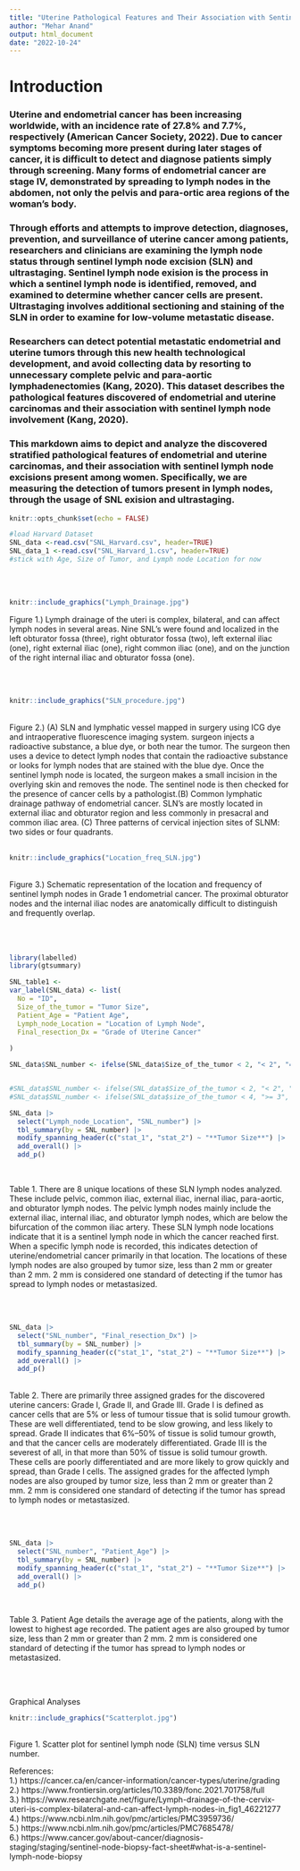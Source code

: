 ```yaml
---
title: "Uterine Pathological Features and Their Association with Sentinel Lymph Node Status Among Endometrial and Uterine Cancer"
author: "Mehar Anand"
output: html_document
date: "2022-10-24"
---
```



# Introduction

### Uterine and endometrial cancer has been increasing worldwide, with an incidence rate of 27.8% and 7.7%, respectively (American Cancer Society, 2022). Due to cancer symptoms becoming more present during later stages of cancer, it is difficult to detect and diagnose patients simply through screening. Many forms of endometrial cancer are stage IV, demonstrated by spreading to lymph nodes in the abdomen, not only the pelvis and para-ortic area regions of the woman’s body. 
### Through efforts and attempts to improve detection, diagnoses, prevention, and surveillance of uterine cancer among patients, researchers and clinicians are examining the lymph node status through sentinel lymph node excision (SLN) and ultrastaging. Sentinel lymph node exision is the process in which a sentinel lymph node is identified, removed, and examined to determine whether cancer cells are present. Ultrastaging involves additional sectioning and staining of the SLN in order to examine for low-volume metastatic disease.
### Researchers can detect potential metastatic endometrial and uterine tumors through this new health technological development, and avoid collecting data by resorting to unnecessary complete pelvic and para-aortic lymphadenectomies (Kang, 2020). This dataset describes the pathological features discovered of endometrial and uterine carcinomas and their association with sentinel lymph node involvement (Kang, 2020). 
### This markdown aims to depict and analyze the discovered stratified pathological features of endometrial and uterine carcinomas, and their association with sentinel lymph node excisions present among women. Specifically, we are measuring the detection of tumors present in lymph nodes, through the usage of SNL exision and ultrastaging.



```r
knitr::opts_chunk$set(echo = FALSE)
```
```r
#load Harvard Dataset
SNL_data <-read.csv("SNL_Harvard.csv", header=TRUE)
SNL_data_1 <-read.csv("SNL_Harvard_1.csv", header=TRUE)
#stick with Age, Size of Tumor, and Lymph node Location for now
```
<br>
<br>
```r
knitr::include_graphics("Lymph_Drainage.jpg")
```

Figure 1.) Lymph drainage of the uteri is complex, bilateral, and can affect lymph nodes in several areas. Nine SNL's were found and localized in the left obturator fossa (three), right obturator fossa (two), left external iliac (one), right external iliac (one), right common iliac (one), and on the junction of the right internal iliac and obturator fossa (one). 

<br>
<br>

```r
knitr::include_graphics("SLN_procedure.jpg")
```
<br>
Figure 2.) (A) SLN and lymphatic vessel mapped in surgery using ICG dye and intraoperative fluorescence imaging system.  surgeon injects a radioactive substance, a blue dye, or both near the tumor. The surgeon then uses a device to detect lymph nodes that contain the radioactive substance or looks for lymph nodes that are stained with the blue dye. Once the sentinel lymph node is located, the surgeon makes a small incision in the overlying skin and removes the node. The sentinel node is then checked for the presence of cancer cells by a pathologist.(B) Common lymphatic drainage pathway of endometrial cancer. SLN's are mostly located in external iliac and obturator region and less commonly in presacral and common iliac area. (C) Three patterns of cervical injection sites of SLNM: two sides or four quadrants.
<br>
<br>
```r
knitr::include_graphics("Location_freq_SLN.jpg")
```
<br>
Figure 3.) Schematic representation of the location and frequency of sentinel lymph nodes in Grade 1 endometrial cancer. The proximal obturator nodes and the internal iliac nodes are anatomically difficult to distinguish and frequently overlap.
<br>
<br>
<br>
<br>
```r
library(labelled)
library(gtsummary)

SNL_table1 <-
var_label(SNL_data) <- list(
  No = "ID",
  Size_of_the_tumor = "Tumor Size",
  Patient_Age = "Patient Age",
  Lymph_node_Location = "Location of Lymph Node",
  Final_resection_Dx = "Grade of Uterine Cancer"
  
)

SNL_data$SNL_number <- ifelse(SNL_data$Size_of_the_tumor < 2, "< 2", "= 2")


#SNL_data$SNL_number <- ifelse(SNL_data$Size_of_the_tumor < 2, "< 2", "= 2")
#SNL_data$SNL_number <- ifelse(SNL_data$size_of_the_tumor < 4, ">= 3", "< 4")
```

```r
SNL_data |>
  select("Lymph_node_Location", "SNL_number") |>
  tbl_summary(by = SNL_number) |>
  modify_spanning_header(c("stat_1", "stat_2") ~ "**Tumor Size**") |>
  add_overall() |>
  add_p()
```
<br>

Table 1. There are 8 unique locations of these SLN lymph nodes analyzed. These include pelvic, common iliac, external iliac, inernal iliac, para-aortic, and obturator lymph nodes. The pelvic lymph nodes mainly include the external iliac, internal iliac, and obturator lymph nodes, which are below the bifurcation of the common iliac artery. These SLN lymph node locations indicate that it is a sentinel lymph node in which the cancer reached first. When a specific lymph node is recorded, this indicates detection of uterine/endometrial cancer primarily in that location. The locations of these lymph nodes are also grouped by tumor size, less than 2 mm or greater than 2 mm. 2 mm is considered one standard of detecting if the tumor has spread to lymph nodes or metastasized.

<br>
<br>

```r
SNL_data |>
  select("SNL_number", "Final_resection_Dx") |>
  tbl_summary(by = SNL_number) |>
  modify_spanning_header(c("stat_1", "stat_2") ~ "**Tumor Size**") |>
  add_overall() |>
  add_p()
```
<br>
Table 2. There are primarily three assigned grades for the discovered uterine cancers: Grade I, Grade II, and Grade III. Grade I is defined as cancer cells that are 5% or less of tumour tissue that is solid tumour growth. These are well differentiated, tend to be slow growing, and less likely to spread. Grade II indicates that 6%–50% of tissue is solid tumour growth, and that the cancer cells are moderately differentiated. Grade III is the severest of all, in that more than 50% of tissue is solid tumour growth. These cells are poorly differentiated and are more likely to grow quickly and spread, than Grade I cells. The assigned grades for the affected lymph nodes are also grouped by tumor size, less than 2 mm or greater than 2 mm. 2 mm is considered one standard of detecting if the tumor has spread to lymph nodes or metastasized.


<br>
<br>
```r
SNL_data |>
  select("SNL_number", "Patient_Age") |>
  tbl_summary(by = SNL_number) |>
  modify_spanning_header(c("stat_1", "stat_2") ~ "**Tumor Size**") |>
  add_overall() |>
  add_p()
```

<br>

Table 3. Patient Age details the average age of the patients, along with the lowest to highest age recorded. The patient ages are also grouped by tumor size, less than 2 mm or greater than 2 mm. 2 mm is considered one standard of detecting if the tumor has spread to lymph nodes or metastasized.

<br>
<br>

Graphical Analyses

```r
knitr::include_graphics("Scatterplot.jpg")
```
<br>
Figure 1. Scatter plot for sentinel lymph node (SLN) time versus SLN number.
<br>

References:
<br>
1.) https://cancer.ca/en/cancer-information/cancer-types/uterine/grading
<br>
2.) https://www.frontiersin.org/articles/10.3389/fonc.2021.701758/full
<br>
3.) https://www.researchgate.net/figure/Lymph-drainage-of-the-cervix-uteri-is-complex-bilateral-and-can-affect-lymph-nodes-in_fig1_46221277
<br>
4.) https://www.ncbi.nlm.nih.gov/pmc/articles/PMC3959736/
<br>
5.) https://www.ncbi.nlm.nih.gov/pmc/articles/PMC7685478/
<br>
6.) https://www.cancer.gov/about-cancer/diagnosis-staging/staging/sentinel-node-biopsy-fact-sheet#what-is-a-sentinel-lymph-node-biopsy